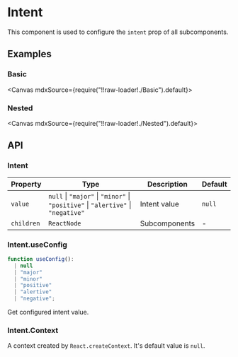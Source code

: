 
<Meta title="Configs/Intent" />

# Intent

This component is used to configure the `intent` prop of all subcomponents.

## Examples

### Basic

<Canvas mdxSource={require("!!raw-loader!./Basic").default}>
  <Story id="examples-intent--basic" />
</Canvas>

### Nested

<Canvas mdxSource={require("!!raw-loader!./Nested").default}>
  <Story id="examples-intent--nested" />
</Canvas>

## API

### Intent

| Property   | Type                                                                                                 | Description   | Default |
| ---------- | ---------------------------------------------------------------------------------------------------- | ------------- | ------- |
| `value`    | `null` &#124; `"major"` &#124; `"minor"` &#124; `"positive"` &#124; `"alertive"` &#124; `"negative"` | Intent value  | `null`  |
| `children` | `ReactNode`                                                                                          | Subcomponents | -       |

### Intent.useConfig

```ts
function useConfig():
  | null
  | "major"
  | "minor"
  | "positive"
  | "alertive"
  | "negative";
```

Get configured intent value.

### Intent.Context

A context created by `React.createContext`. It's default value is `null`.
